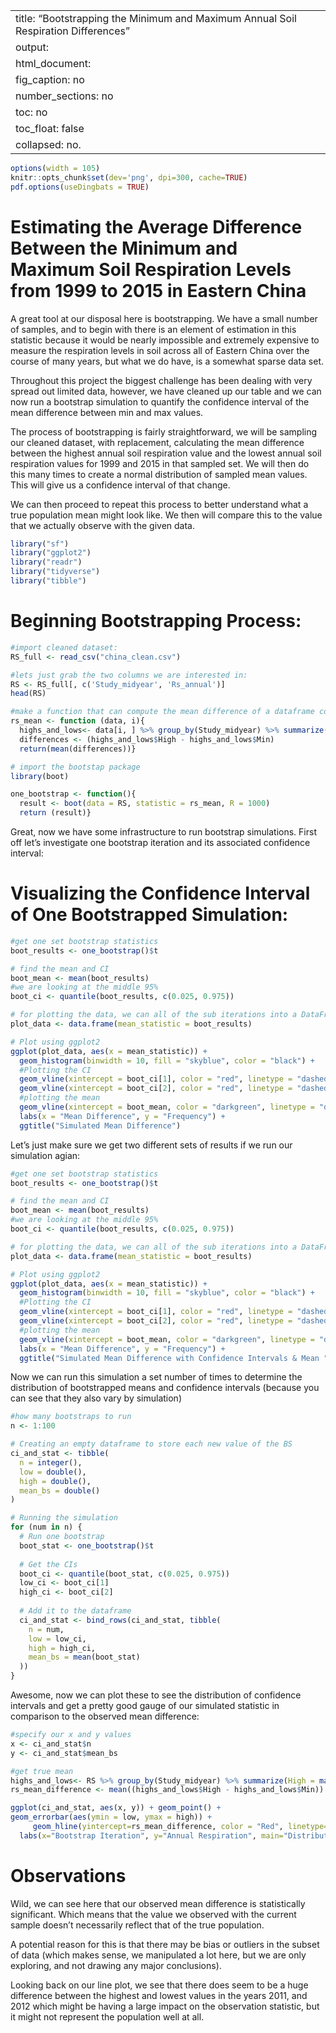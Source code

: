 
---
title: "Bootstrapping the Minimum and Maximum Annual Soil Respiration Differences"
output: 
  html_document:
    fig_caption: no
    number_sections: no
    toc: no
    toc_float: false
    collapsed: no.
---

```r
options(width = 105)
knitr::opts_chunk$set(dev='png', dpi=300, cache=TRUE)
pdf.options(useDingbats = TRUE)
```

# Estimating the Average Difference Between the Minimum and Maximum Soil Respiration Levels from 1999 to 2015 in Eastern China

A great tool at our disposal here is bootstrapping. We have a small number of samples, and to begin with there is an element of estimation in this statistic because it would be nearly impossible and extremely expensive to measure the respiration levels in soil across all of Eastern China over the course of many years, but what we do have, is a somewhat sparse data set. 

Throughout this project the biggest challenge has been dealing with very spread out limited data, however, we have cleaned up our table and we can now run a bootstrap simulation to quantify the confidence interval of the mean difference between min and max values.

The process of bootstrapping is fairly straightforward, we will be sampling our cleaned dataset, with replacement, calculating the mean difference between the highest annual soil respiration value and the lowest annual soil respiration values for 1999 and 2015 in that sampled set. We will then do this many times to create a normal distribution of sampled mean values. This will give us a confidence interval of that change. 

We can then proceed to repeat this process to better understand what a true population mean might look like. We then will compare this to the value that we actually observe with the given data. 

```r
library("sf")
library("ggplot2")
library("readr")
library("tidyverse")
library("tibble")
```
# Beginning Bootstrapping Process:

```r
#import cleaned dataset:
RS_full <- read_csv("china_clean.csv")

#lets just grab the two columns we are interested in:
RS <- RS_full[, c('Study_midyear', 'Rs_annual')]
head(RS)
```

```r
#make a function that can compute the mean difference of a dataframe column:
rs_mean <- function (data, i){
  highs_and_lows<- data[i, ] %>% group_by(Study_midyear) %>% summarize(High = max(Rs_annual), Min = min(Rs_annual))
  differences <- (highs_and_lows$High - highs_and_lows$Min)
  return(mean(differences))}
```


```r
# import the bootstap package
library(boot)

one_bootstrap <- function(){
  result <- boot(data = RS, statistic = rs_mean, R = 1000)
  return (result)}
```

Great, now we have some infrastructure to run bootstrap simulations. 
First off let's investigate one bootstrap iteration and its associated confidence interval:

# Visualizing the Confidence Interval of One Bootstrapped Simulation:

```r
#get one set bootstrap statistics
boot_results <- one_bootstrap()$t

# find the mean and CI 
boot_mean <- mean(boot_results)
#we are looking at the middle 95%
boot_ci <- quantile(boot_results, c(0.025, 0.975))

# for plotting the data, we can all of the sub iterations into a DataFrame
plot_data <- data.frame(mean_statistic = boot_results)

# Plot using ggplot2
ggplot(plot_data, aes(x = mean_statistic)) +
  geom_histogram(binwidth = 10, fill = "skyblue", color = "black") +
  #Plotting the CI
  geom_vline(xintercept = boot_ci[1], color = "red", linetype = "dashed") +
  geom_vline(xintercept = boot_ci[2], color = "red", linetype = "dashed") +
  #plotting the mean
  geom_vline(xintercept = boot_mean, color = "darkgreen", linetype = "dashed") +
  labs(x = "Mean Difference", y = "Frequency") +
  ggtitle("Simulated Mean Difference")
```
Let's just make sure we get two different sets of results if we run our simulation agian:
```r
#get one set bootstrap statistics
boot_results <- one_bootstrap()$t

# find the mean and CI 
boot_mean <- mean(boot_results)
#we are looking at the middle 95%
boot_ci <- quantile(boot_results, c(0.025, 0.975))

# for plotting the data, we can all of the sub iterations into a DataFrame
plot_data <- data.frame(mean_statistic = boot_results)

# Plot using ggplot2
ggplot(plot_data, aes(x = mean_statistic)) +
  geom_histogram(binwidth = 10, fill = "skyblue", color = "black") +
  #Plotting the CI
  geom_vline(xintercept = boot_ci[1], color = "red", linetype = "dashed") +
  geom_vline(xintercept = boot_ci[2], color = "red", linetype = "dashed") +
  #plotting the mean
  geom_vline(xintercept = boot_mean, color = "darkgreen", linetype = "dashed") +
  labs(x = "Mean Difference", y = "Frequency") +
  ggtitle("Simulated Mean Difference with Confidence Intervals & Mean ")
```
Now we can run this simulation a set number of times to determine the distribution of bootstrapped means and confidence intervals (because you can see that they also vary by simulation)
```r

#how many bootstraps to run
n <- 1:100

# Creating an empty dataframe to store each new value of the BS
ci_and_stat <- tibble(
  n = integer(),
  low = double(),
  high = double(), 
  mean_bs = double()
)

# Running the simulation
for (num in n) {
  # Run one bootstrap
  boot_stat <- one_bootstrap()$t
  
  # Get the CIs
  boot_ci <- quantile(boot_stat, c(0.025, 0.975))
  low_ci <- boot_ci[1]
  high_ci <- boot_ci[2]
  
  # Add it to the dataframe
  ci_and_stat <- bind_rows(ci_and_stat, tibble(
    n = num,
    low = low_ci,
    high = high_ci,
    mean_bs = mean(boot_stat)
  ))
}
```
Awesome, now we can plot these to see the distribution of confidence intervals and get a pretty good gauge of our simulated statistic in comparison to the observed mean difference:

```r
#specify our x and y values
x <- ci_and_stat$n
y <- ci_and_stat$mean_bs

#get true mean
highs_and_lows<- RS %>% group_by(Study_midyear) %>% summarize(High = max(Rs_annual), Min = min(Rs_annual))
rs_mean_difference <- mean((highs_and_lows$High - highs_and_lows$Min))

ggplot(ci_and_stat, aes(x, y)) + geom_point() +  
geom_errorbar(aes(ymin = low, ymax = high)) + 
     geom_hline(yintercept=rs_mean_difference, color = "Red", linetype="dashed") +
  labs(x="Bootstrap Iteration", y="Annual Respiration", main="Distribution of Confidence Intervals in Relation to Observed Statisitc")
```

# Observations 

Wild, we can see here that our observed mean difference is statistically significant. Which means that the value we observed with the current sample doesn't necessarily reflect that of the true population. 

A potential reason for this is that there may be bias or outliers in the subset of data (which makes sense, we manipulated a lot here, but we are only exploring, and not drawing any major conclusions). 

Looking back on our line plot, we see that there does seem to be a huge difference between the highest and lowest values in the years 2011, and 2012 which might be having a large impact on the observation statistic, but it might not represent the population well at all. 

